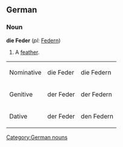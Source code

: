 ==German==
===Noun===
'''die Feder''' (''pl:'' [[Federn]])

#A [[feather]].

<table>
<tr><td>Nominative</td><td>die Feder</td><td>die Federn</td></tr>
<tr><td>Genitive</td><td>der Feder</td><td>der Federn</td></tr>
<tr><td>Dative</td><td>der Feder</td><td>den Federn</td></tr>
</table>

[[Category:German nouns]]
